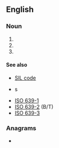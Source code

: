 {{also|sil|Sil|síl|sìl|şil|s'il}}
==English==

===Noun===
{{en-noun}}

# {{initialism of|sibling-in-law|lang=en}}
# {{initialism of|sister-in-law|lang=en}}
# {{initialism of|[[safety]] [[integrity]] [[level]]|lang=en}}

====See also====
* [[w:SIL code|SIL code]]
* {{l|en|language code}}s
* [[w:ISO 639-1|ISO 639-1]]
* [[w:ISO 639-2|ISO 639-2]] (B/T)
* [[w:ISO 639-3|ISO 639-3]]

===Anagrams===
* {{anagrams|en|ILS|ILs|ISL|LIS|LSI|SLI|lis}}
